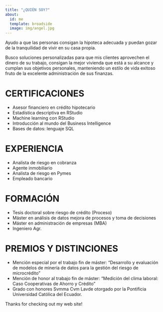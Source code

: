 ```yaml
---
title: "¿QUIÉN SOY?"
about:
  id: me
  template: broadside
  image: img/angel.jpg
---
```


:::{#me}

Ayudo a que las personas consigan la hipoteca adecuada y puedan gozar de la tranquilidad de vivir en su casa propia.
 
Busco soluciones personalizadas para que mis clientes aprovechen el dinero de su trabajo, consigan la mejor vivienda que está a su alcance y cumplan sus objetivos personales, manteniendo un estilo de vida exitoso fruto de la excelente administración de sus finanzas.

# CERTIFICACIONES

- Asesor financiero en crédito hipotecario
- Estadística descriptiva en RStudio
- Machine learning con RStudio
- Introducción al mundo del Business Intelligence
- Bases de datos: lenguaje SQL

# EXPERIENCIA

- Analista de riesgo en cobranza
- Agente inmobiliario
- Analista de riesgo en Pymes
- Empleado bancario

# FORMACIÓN
 
- Tesis doctoral sobre riesgo de crédito (Proceso)
- Máster en análisis de datos mejora de procesos y toma de decisiones
- Máster en administración de empresas (MBA)
- Ingeniero Agr.


# PREMIOS Y DISTINCIONES

- Mención especial por el trabajo fin de máster: "Desarrollo y evaluación de modelos de minería de datos para la gestión del riesgo de microcrédito"
- Mención de honor al trabajo fin de máster: "Medición del clima laboral: Caso Cooperativas de Ahorro y Crédito"
- Grado con honores Svmma Cvm Lavde otorgado por la Pontificia Universidad Católica del Ecuador.


:::

Thanks for checking out my web site!
